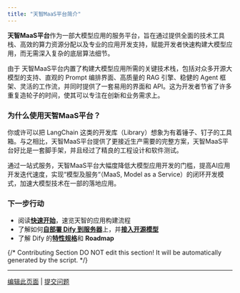 ```yaml
---
title: "天智MaaS平台简介"
---
```


**天智MaaS平台**作为一部大模型应用的服务平台，旨在通过提供全面的技术工具栈、高效的算力资源分配以及专业的应用开发支持，赋能开发者快速构建大模型应用，而无需深入复杂的底层算法细节。

由于 天智MaaS平台内置了构建大模型应用所需的关键技术栈，包括对众多开源大模型的支持、直观的 Prompt 编排界面、高质量的 RAG 引擎、稳健的 Agent 框架、灵活的工作流，并同时提供了一套易用的界面和 API。这为开发者节省了许多重复造轮子的时间，使其可以专注在创新和业务需求上。

### 为什么使用**天智MaaS平台**？

你或许可以把 LangChain 这类的开发库（Library）想象为有着锤子、钉子的工具箱。与之相比，天智MaaS平台提供了更接近生产需要的完整方案，天智MaaS平台好比是一套脚手架，并且经过了精良的工程设计和软件测试。

通过一站式服务，天智MaaS平台大幅度降低大模型应用开发的门槛，提高AI应用开发迭代速度，实现“模型及服务“（MaaS, Model as a Service）的闭环开发模式，加速大模型技术在一部的落地应用。

### 下一步行动

- 阅读[**快速开始**](/zh-hans/guides/application-orchestrate/creating-an-application)，速览天智的应用构建流程
- 了解如何[**自部署 Dify 到服务器**](/zh-hans/getting-started/install-self-hosted/docker-compose)上，并[**接入开源模型**](/zh-hans/guides/model-configuration/)
- 了解 Dify 的[**特性规格**](/zh-hans/getting-started/readme/features-and-specifications/)和 **Roadmap**

{/*
Contributing Section
DO NOT edit this section!
It will be automatically generated by the script.
*/}

---

[编辑此页面](https://github.com/langgenius/dify-docs/edit/main/zh-hans/introduction.mdx) | [提交问题](https://github.com/langgenius/dify-docs/issues/new?template=docs.yml)